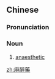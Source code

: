 {{also|麻醉药}}
==Chinese==
{{zh-forms|s=麻醉药|type=21}}
{{wikipedia|lang=zh}}

===Pronunciation===
{{zh-pron
|m=mázuìyào,er=y
|c=maa4 zeoi3 joek6
|cat=n
}}

===Noun===
{{zh-noun}}

# {{lb|zh|anesthesiology}} [[anaesthetic]]

[[zh:麻醉藥]]